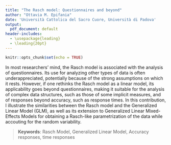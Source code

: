 ```yaml
---
title: "The Rasch model: Questionnaires and beyond"
author: "Ottavia M. Epifania"
date: 'Università Cattolica del Sacro Cuore, Università di Padova'
output:
  pdf_document: default
header-includes:
  - \usepackage{leading}
  - \leading{20pt}
---
```


```r
knitr::opts_chunk$set(echo = TRUE)
```

In most researchers' mind, the Rasch model is associated with the analysis of questionnaires. Its use for analyzing other types of data is often underappreciated, potentially because of the strong assumptions on which it rests. However, if one rethinks the Rasch model as a linear model, its applicability goes beyond questionnaires, making it suitable for the analysis of complex data structures, such as those of some implicit measures, and of responses beyond accuracy, such as response times. In this contribution, I illustrate the similarities between the Rasch model and the Generalized Linear Model (GLM), as well as its extension to Generalized Linear Mixed-Effects Models for obtaining a Rasch-like parametrization of the data while accouting for the random variability.

> **Keywords**: Rasch Model, Generalized Linear Model, Accuracy responses, time responses
